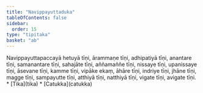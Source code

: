 ```yaml
---
title: "Navippayuttaduka"
tableOfContents: false
sidebar:
  order: 15
type: "tipitaka"
basket: "ab"
---
```



<DynamicBreadcrumb />

<Division number="192">

<Paragraph number="663">
Navippayuttapaccayā hetuyā tīṇi, ārammaṇe tīṇi, adhipatiyā tīṇi, anantare tīṇi, samanantare tīṇi, sahajāte tīṇi, aññamaññe tīṇi, nissaye tīṇi, upanissaye tīṇi, āsevane tīṇi, kamme tīṇi, vipāke ekaṃ, āhāre tīṇi, indriye tīṇi, jhāne tīṇi, magge tīṇi, sampayutte tīṇi, atthiyā tīṇi, natthiyā tīṇi, vigate tīṇi, avigate tīṇi.

</Paragraph>
</Division>

<TableOfContents>
* [Tika](tika)
* [Catukka](catukka)
</TableOfContents>